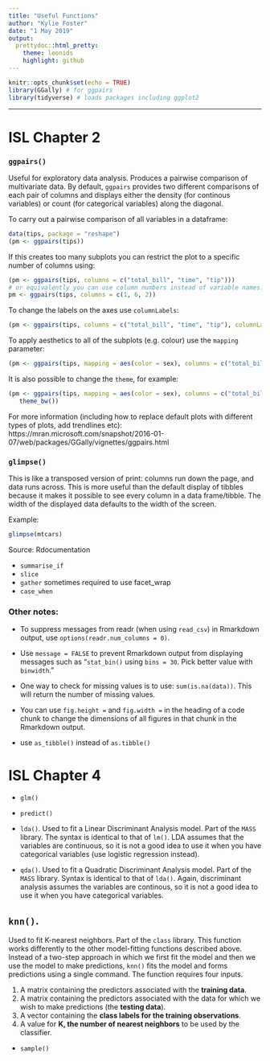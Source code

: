 ```yaml
---
title: "Useful Functions"
author: "Kylie Foster"
date: "1 May 2019"
output: 
  prettydoc::html_pretty:
    theme: leonids
    highlight: github
---
```


```r
knitr::opts_chunk$set(echo = TRUE)
library(GGally) # for ggpairs
library(tidyverse) # loads packages including ggplot2
```

---

# ISL Chapter 2

### `ggpairs()`

Useful for exploratory data analysis. Produces a pairwise comparison of multivariate data. By default, `ggpairs` provides two different comparisons of each pair of columns and displays either the density (for continous variables) or count (for categorical variables) along the diagonal.

To carry out a pairwise comparison of all variables in a dataframe:

```r
data(tips, package = "reshape")
(pm <- ggpairs(tips))
```

If this creates too many subplots you can restrict the plot to a specific number of columns using:

```r

(pm <- ggpairs(tips, columns = c("total_bill", "time", "tip")))
# or equivalently you can use column numbers instead of variable names:
pm <- ggpairs(tips, columns = c(1, 6, 2))
```

To change the labels on the axes use `columnLabels`:

```r
(pm <- ggpairs(tips, columns = c("total_bill", "time", "tip"), columnLabels = c("Total Bill", "Time of Day", "Tip")))

```

To apply aesthetics to all of the subplots (e.g. colour) use the `mapping` parameter:

```r
(pm <- ggpairs(tips, mapping = aes(color = sex), columns = c("total_bill", "time", "tip")))
```

It is also possible to change the `theme`, for example:

```r
(pm <- ggpairs(tips, mapping = aes(color = sex), columns = c("total_bill", "time", "tip")) +
   theme_bw())
```

For more information (including how to replace default plots with different types of plots, add trendlines etc):
https://mran.microsoft.com/snapshot/2016-01-07/web/packages/GGally/vignettes/ggpairs.html

### `glimpse()`

This is like a transposed version of print: columns run down the page, and data runs across. This is more useful than the default display of tibbles because it makes it possible to see every column in a data frame/tibble. The width of the displayed data defaults to the width of the screen.

Example:

```r
glimpse(mtcars)
```

Source: Rdocumentation

- `summarise_if`
- `slice`
- `gather` sometimes required to use facet_wrap
- `case_when`

### Other notes:

- To suppress messages from readr (when using `read_csv`) in Rmarkdown output, use `options(readr.num_columns = 0)`.

- Use `message = FALSE` to prevent Rmarkdown output from displaying messages such as "`stat_bin()` using `bins = 30`. Pick better value with `binwidth`."

- One way to check for missing values is to use: `sum(is.na(data))`. This will return the number of missing values.

- You can use `fig.height =` and `fig.width =` in the heading of a code chunk to change the dimensions of all figures in that chunk in the Rmarkdown output.

- use `as_tibble()` instead of `as.tibble()`

# ISL Chapter 4

- `glm()`

- `predict()`

- `lda()`. Used to fit a Linear Discriminant Analysis model. Part of the `MASS` library. The syntax is identical to that of `lm()`. LDA assumes that the variables are continuous, so it is not a good idea to use it when you have categorical variables (use logistic regression instead).

- `qda()`. Used to fit a Quadratic Discriminant Analysis model. Part of the `MASS` library. Syntax is identical to that of `lda()`. Again, discriminant analysis assumes the variables are continous, so it is not a good idea to use it when you have categorical variables.

## `knn()`. 
Used to fit K-nearest neighbors. Part of the `class` library. This function works differently to the other model-fitting
functions described above. Instead of a two-step
approach in which we first fit the model and then we use the model to make
predictions, `knn()` fits the model and forms predictions using a single command. The function requires four inputs.

1. A matrix containing the predictors associated with the **training data**.
2. A matrix containing the predictors associated with the data for which
we wish to make predictions (the **testing data**).
3. A vector containing the **class labels for the training observations**.
4. A value for **K, the number of nearest neighbors** to be used by the
classifier.

- `sample()`